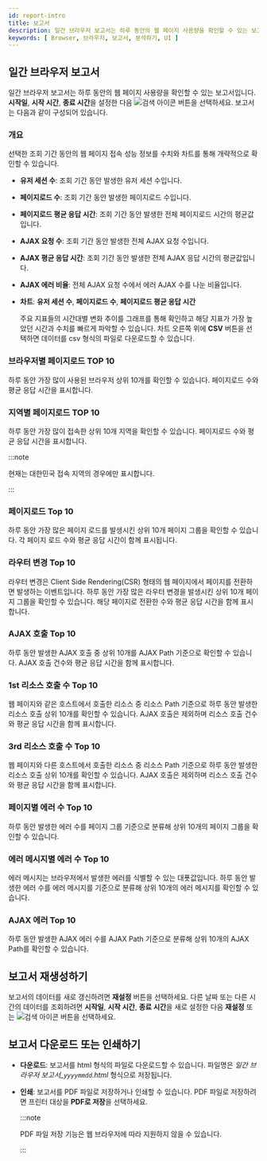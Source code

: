 ```yaml
---
id: report-intro
title: 보고서
description: 일간 브라우저 보고서는 하루 동안의 웹 페이지 사용량을 확인할 수 있는 보고서입니다. 
keywords: [ Browser, 브라우저, 보고서, 분석하기, UI ]
---
```



<Reportintrodesc />

## 일간 브라우저 보고서

일간 브라우저 보고서는 하루 동안의 웹 페이지 사용량을 확인할 수 있는 보고서입니다. **시작일**, **시작 시간**, **종료 시간**을 설정한 다음 ![검색 아이콘](/img/ico-btn-search.png) 버튼을 선택하세요. 보고서는 다음과 같이 구성되어 있습니다.

### 개요

선택한 조회 기간 동안의 웹 페이지 접속 성능 정보를 수치와 차트를 통해 개략적으로 확인할 수 있습니다.

<ImgLang img='browser-report-summary.png' desc='개요' />

* **유저 세션 수**: 조회 기간 동안 발생한 유저 세션 수입니다.

* **페이지로드 수**: 조회 기간 동안 발생한 페이지로드 수입니다.

* **페이지로드 평균 응답 시간**: 조회 기간 동안 발생한 전체 페이지로드 시간의 평균값입니다.

* **AJAX 요청 수**: 조회 기간 동안 발생한 전체 AJAX 요청 수입니다.

* **AJAX 평균 응답 시간**: 조회 기간 동안 발생한 전체 AJAX 응답 시간의 평균값입니다.

* **AJAX 에러 비율**: 전체 AJAX 요청 수에서 에러 AJAX 수를 나눈 비율입니다.

* **차트**: **유저 세션 수**,  **페이지로드 수**, **페이지로드 평균 응답 시간**

  주요 지표들의 시간대별 변화 추이를 그래프를 통해 확인하고 해당 지표가 가장 높았던 시간과 수치를 빠르게 파악할 수 있습니다. 차트 오른쪽 위에 **CSV** 버튼을 선택하면 데이터를 csv 형식의 파일로 다운로드할 수 있습니다.


### 브라우저별 페이지로드 TOP 10

하루 동안 가장 많이 사용된 브라우저 상위 10개를 확인할 수 있습니다. 페이지로드 수와 평균 응답 시간을 표시합니다.


### 지역별 페이지로드 TOP 10

하루 동안 가장 많이 접속한 상위 10개 지역을 확인할 수 있습니다. 페이지로드 수와 평균 응답 시간을 표시합니다.

:::note

현재는 대한민국 접속 지역의 경우에만 표시합니다.

:::


### 페이지로드 Top 10

하루 동안 가장 많은 페이지 로드를 발생시킨 상위 10개 페이지 그룹을 확인할 수 있습니다. 각 페이지 로드 수와 평균 응답 시간이 함께 표시됩니다.


### 라우터 변경 Top 10

라우터 변경은 Client Side Rendering(CSR) 형태의 웹 페이지에서 페이지를 전환하면 발생하는 이벤트입니다. 하루 동안 가장 많은 라우터 변경을 발생시킨 상위 10개 페이지 그룹을 확인할 수 있습니다. 해당 페이지로 전환한 수와 평균 응답 시간을 함께 표시합니다.


### AJAX 호출 Top 10

하루 동안 발생한 AJAX 호출 중 상위 10개를 AJAX Path 기준으로 확인할 수 있습니다. AJAX 호출 건수와 평균 응답 시간을 함께 표시합니다.


### 1st 리소스 호출 수 Top 10

웹 페이지와 같은 호스트에서 호출한 리소스 중 리소스 Path 기준으로 하루 동안 발생한 리소스 호출 상위 10개를 확인할 수 있습니다. AJAX 호출은 제외하며 리소스 호출 건수와 평균 응답 시간을 함께 표시합니다.


### 3rd 리소스 호출 수 Top 10

웹 페이지와 다른 호스트에서 호출한 리소스 중 리소스 Path 기준으로 하루 동안 발생한 리소스 호출 상위 10개를 확인할 수 있습니다. AJAX 호출은 제외하며 리소스 호출 건수와 평균 응답 시간을 함께 표시합니다.


### 페이지별 에러 수 Top 10

하루 동안 발생한 에러 수를 페이지 그룹 기준으로 분류해 상위 10개의 페이지 그룹을 확인할 수 있습니다.


### 에러 메시지별 에러 수 Top 10

에러 메시지는 브라우저에서 발생한 에러를 식별할 수 있는 대푯값입니다. 하루 동안 발생한 에러 수를 에러 메시지를 기준으로 분류해 상위 10개의 에러 메시지를 확인할 수 있습니다.


### AJAX 에러 Top 10

하루 동안 발생한 AJAX 에러 수를 AJAX Path 기준으로 분류해 상위 10개의 AJAX Path를 확인할 수 있습니다.


## 보고서 재생성하기

보고서의 데이터를 새로 갱신하려면 **재설정** 버튼을 선택하세요. 다른 날짜 또는 다른 시간의 데이터를 조회하려면 **시작일**, **시작 시간**, **종료 시간**을 새로 설정한 다음 **재설정** 또는 ![검색 아이콘](/img/ico-btn-search.png) 버튼을 선택하세요.


## 보고서 다운로드 또는 인쇄하기

* **다운로드**: 보고서를 html 형식의 파일로 다운로드할 수 있습니다. 파일명은 *일간 브라우저 보고서_`yyyymmdd`.html* 형식으로 저장됩니다.

* **인쇄**: 보고서를 PDF 파일로 저장하거나 인쇄할 수 있습니다. PDF 파일로 저장하려면 프린터 대상을 **PDF로 저장**을 선택하세요.

  :::note

  PDF 파일 저장 기능은 웹 브라우저에 따라 지원하지 않을 수 있습니다.

  :::



<Reportintromailschedule /> 